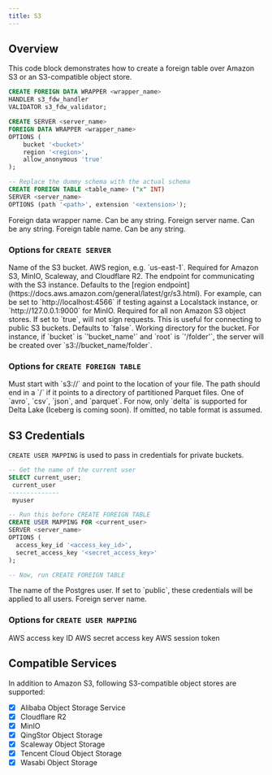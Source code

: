 ```yaml
---
title: S3
---
```


## Overview

This code block demonstrates how to create a foreign table over Amazon S3 or an S3-compatible object
store.

```sql
CREATE FOREIGN DATA WRAPPER <wrapper_name>
HANDLER s3_fdw_handler
VALIDATOR s3_fdw_validator;

CREATE SERVER <server_name>
FOREIGN DATA WRAPPER <wrapper_name>
OPTIONS (
    bucket '<bucket>'
    region '<region>',
    allow_anonymous 'true'
);

-- Replace the dummy schema with the actual schema
CREATE FOREIGN TABLE <table_name> ("x" INT)
SERVER <server_name>
OPTIONS (path '<path>', extension '<extension>');
```

<ParamField body="wrapper_name" required>
  Foreign data wrapper name. Can be any string.
</ParamField>
<ParamField body="server_name">
  Foreign server name. Can be any string.
</ParamField>
<ParamField body="table_name">
  Foreign table name. Can be any string.
</ParamField>

### Options for `CREATE SERVER`

<ParamField body="bucket" required>
  Name of the S3 bucket.
</ParamField>
<ParamField body="region">
  AWS region, e.g. `us-east-1`. Required for Amazon S3, MinIO, Scaleway, and
  Cloudflare R2.
</ParamField>
<ParamField body="endpoint">
  The endpoint for communicating with the S3 instance. Defaults to the [region
  endpoint](https://docs.aws.amazon.com/general/latest/gr/s3.html). For example,
  can be set to `http://localhost:4566` if testing against a Localstack
  instance, or `http://127.0.0.1:9000` for MinIO. Required for all non Amazon S3
  object stores.
</ParamField>
<ParamField body="allow_anonymous">
  If set to `true`, will not sign requests. This is useful for connecting to
  public S3 buckets. Defaults to `false`.
</ParamField>
<ParamField body="root">
  Working directory for the bucket. For instance, if `bucket` is `'bucket_name'`
  and `root` is `'/folder'`, the server will be created over
  `s3://bucket_name/folder`.
</ParamField>

### Options for `CREATE FOREIGN TABLE`

<ParamField body="path" required>
  Must start with `s3://` and point to the location of your file. The path
  should end in a `/` if it points to a directory of partitioned Parquet files.
</ParamField>
<ParamField body="extension" required>
  One of `avro`, `csv`, `json`, and `parquet`.
</ParamField>
<ParamField body="format">
  For now, only `delta` is supported for Delta Lake (Iceberg is coming soon). If
  omitted, no table format is assumed.
</ParamField>

## S3 Credentials

`CREATE USER MAPPING` is used to pass in credentials for private buckets.

```sql
-- Get the name of the current user
SELECT current_user;
 current_user
--------------
 myuser

-- Run this before CREATE FOREIGN TABLE
CREATE USER MAPPING FOR <current_user>
SERVER <server_name>
OPTIONS (
  access_key_id '<access_key_id>',
  secret_access_key '<secret_access_key>'
);

-- Now, run CREATE FOREIGN TABLE
```

<ParamField body="current_user">
  The name of the Postgres user. If set to `public`, these credentials will be
  applied to all users.
</ParamField>
<ParamField body="server_name">Foreign server name.</ParamField>

### Options for `CREATE USER MAPPING`

<ParamField body="access_key_id">AWS access key ID</ParamField>
<ParamField body="secret_access_key">AWS secret access key</ParamField>
<ParamField body="security_token">AWS session token</ParamField>

## Compatible Services

In addition to Amazon S3, following S3-compatible object stores are supported:

- [x] Alibaba Object Storage Service
- [x] Cloudflare R2
- [x] MinIO
- [x] QingStor Object Storage
- [x] Scaleway Object Storage
- [x] Tencent Cloud Object Storage
- [x] Wasabi Object Storage
